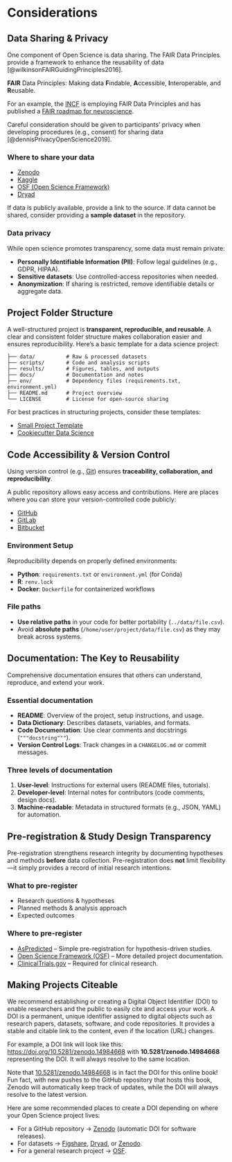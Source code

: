 # Considerations

## Data Sharing & Privacy

One component of Open Science is data sharing. The FAIR Data Principles provide a framework to enhance the reusability of data [@wilkinsonFAIRGuidingPrinciples2016].

**FAIR** Data Principles: Making data **F**indable, **A**ccessible, **I**nteroperable, and **R**eusable.

For an example, the [INCF](https://incf.org/) is employing FAIR Data Principles and has published a [FAIR roadmap for neuroscience](https://www.incf.org/incf-fair-roadmap).

Careful consideration should be given to participants' privacy when developing procedures (e.g., consent) for sharing data [@dennisPrivacyOpenScience2019].


### Where to share your data

- [Zenodo](https://zenodo.org/)  
- [Kaggle](https://www.kaggle.com/)  
- [OSF (Open Science Framework)](https://osf.io/)  
- [Dryad](https://datadryad.org/)  

If data is publicly available, provide a link to the source. If data cannot be shared, consider providing a **sample dataset** in the repository.  

### Data privacy

While open science promotes transparency, some data must remain private:  

- **Personally Identifiable Information (PII)**: Follow legal guidelines (e.g., GDPR, HIPAA).  
- **Sensitive datasets**: Use controlled-access repositories when needed.  
- **Anonymization**: If sharing is restricted, remove identifiable details or aggregate data.  


## Project Folder Structure

A well-structured project is **transparent, reproducible, and reusable**. A clear and consistent folder structure makes collaboration easier and ensures reproducibility. Here’s a basic template for a data science project: 

```
├── data/          # Raw & processed datasets  
├── scripts/       # Code and analysis scripts  
├── results/       # Figures, tables, and outputs  
├── docs/          # Documentation and notes  
├── env/           # Dependency files (requirements.txt, environment.yml)  
├── README.md      # Project overview  
└── LICENSE        # License for open-source sharing  
```

For best practices in structuring projects, consider these templates:

- [Small Project Template](https://github.com/MJFF-ResearchCommunity/small-analysis-project-template)  
- [Cookiecutter Data Science](https://drivendata.github.io/cookiecutter-data-science/)


## Code Accessibility & Version Control

Using version control (e.g., [Git](https://git-scm.com/docs/user-manual)) ensures **traceability, collaboration, and reproducibility**. 

A public repository allows easy access and contributions. Here are places where you can store your version-controlled code publicly:

- [GitHub](https://github.com/)
- [GitLab](https://about.gitlab.com/)
- [Bitbucket](https://bitbucket.org/product/)

### Environment Setup

Reproducibility depends on properly defined environments:

- **Python**: `requirements.txt` or `environment.yml` (for Conda)  
- **R**: `renv.lock`  
- **Docker**: `Dockerfile` for containerized workflows  

### File paths  

- **Use relative paths** in your code for better portability (`../data/file.csv`).  
- Avoid **absolute paths** (`/home/user/project/data/file.csv`) as they may break across systems.  


## Documentation: The Key to Reusability

Comprehensive documentation ensures that others can understand, reproduce, and extend your work.  

### Essential documentation

- **README**: Overview of the project, setup instructions, and usage.  
- **Data Dictionary**: Describes datasets, variables, and formats.  
- **Code Documentation**: Use clear comments and docstrings (`"""docstring"""`).  
- **Version Control Logs**: Track changes in a `CHANGELOG.md` or commit messages.  

### Three levels of documentation

1. **User-level**: Instructions for external users (README files, tutorials).  
2. **Developer-level**: Internal notes for contributors (code comments, design docs).  
3. **Machine-readable**: Metadata in structured formats (e.g., JSON, YAML) for automation.  


## Pre-registration & Study Design Transparency

Pre-registration strengthens research integrity by documenting hypotheses and methods **before** data collection. Pre-registration does **not** limit flexibility—it simply provides a record of initial research intentions.

### What to pre-register

- Research questions & hypotheses  
- Planned methods & analysis approach  
- Expected outcomes  

### Where to pre-register

- [AsPredicted](https://aspredicted.org/) – Simple pre-registration for hypothesis-driven studies.  
- [Open Science Framework (OSF)](https://osf.io/) – More detailed project documentation.  
- [ClinicalTrials.gov](https://clinicaltrials.gov/) – Required for clinical research.


## Making Projects Citeable

We recommend establishing or creating a Digital Object Identifier (DOI) to enable researchers and the public to easily cite and access your work. A DOI is a permanent, unique identifier assigned to digital objects such as research papers, datasets, software, and code repositories. It provides a stable and citable link to the content, even if the location (URL) changes.

For example, a DOI link will look like this: [https://doi.org/10.5281/zenodo.14984668](https://doi.org/10.5281/zenodo.14984668) with **10.5281/zenodo.14984668** representing the DOI. It will always resolve to the same location.

::: {.callout-note}
Note that [10.5281/zenodo.14984668](https://doi.org/10.5281/zenodo.14984668) is in fact the DOI for this online book! Fun fact, with new pushes to the GitHub repository that hosts this book, Zenodo will automatically keep track of updates, while the DOI will always resolve to the latest version.
:::

Here are some recommended places to create a DOI depending on where your Open Science project lives:

* For a GitHub repository → [Zenodo](https://zenodo.org/) (automatic DOI for software releases).
* For datasets → [Figshare](https://figshare.com/), [Dryad](https://datadryad.org/), or [Zenodo](https://zenodo.org/).
* For a general research project → [OSF](https://osf.io/).

